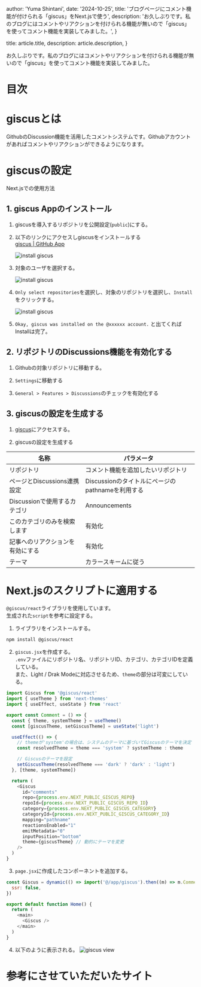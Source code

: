 

  author: 'Yuma Shintani',
  date: '2024-10-25',
  title: 'ブログページにコメント機能が付けられる「giscus」をNext.jsで使う',
  description:
    'お久しぶりです。私のブログにはコメントやリアクションを付けられる機能が無いので「giscus」を使ってコメント機能を実装してみました。',
}

  title: article.title,
  description: article.description,
}


お久しぶりです。私のブログにはコメントやリアクションを付けられる機能が無いので「giscus」を使ってコメント機能を実装してみました。

# 目次

# giscusとは

GithubのDiscussion機能を活用したコメントシステムです。Githubアカウントがあればコメントやリアクションができるようになります。

<LinkCard url="https://giscus.app" />

# giscusの設定

Next.jsでの使用方法

## 1. giscus Appのインストール

1. giscusを導入するリポジトリを公開設定(`public`)にする。

2. 以下のリンクにアクセスしgiscusをインストールする  
   [giscus | GitHub App](https://github.com/apps/giscus)

   <Image src={giscus01} alt="install giscus" />

3. 対象のユーザを選択する。

   <Image src={giscus02} alt="install giscus" />

4. `Only select repositories`を選択し、対象のリポジトリを選択し、`Install`をクリックする。

   <Image src={giscus03} alt="install giscus" />

5. `Okay, giscus was installed on the @xxxxxx account.` と出てくれば Installは完了。

## 2. リポジトリのDiscussions機能を有効化する

1. Githubの対象リポジトリに移動する。

2. `Settings`に移動する

3. `General > Features > Discussions`のチェックを有効化する

## 3. giscusの設定を生成する

1. [giscus](https://giscus.app/jp)にアクセスする。

2. giscusの設定を生成する

| 名称                             | パラメータ                                       |
| -------------------------------- | ------------------------------------------------ |
| リポジトリ                       | コメント機能を追加したいリポジトリ               |
| ページとDiscussions連携設定      | Discussionのタイトルにページのpathnameを利用する |
| Discussionで使用するカテゴリ     | Announcements                                    |
| このカテゴリのみを検索します     | 有効化                                           |
| 記事へのリアクションを有効にする | 有効化                                           |
| テーマ                           | カラースキームに従う                             |

# Next.jsのスクリプトに適用する

`@giscus/react`ライブラリを使用しています。  
生成された`script`を参考に設定する。

1. ライブラリをインストールする。

```bash
npm install @giscus/react
```

2. `giscus.jsx`を作成する。  
   `.env`ファイルにリポジトリ名、リポジトリID、カテゴリ、カテゴリIDを定義している。  
   また、Light / Drak Modeに対応させるため、`theme`の部分は可変にしている。

```javascript
import Giscus from '@giscus/react'
import { useTheme } from 'next-themes'
import { useEffect, useState } from 'react'

export const Comment = () => {
  const { theme, systemTheme } = useTheme()
  const [giscusTheme, setGiscusTheme] = useState('light')

  useEffect(() => {
    // themeが'system'の場合は、システムのテーマに基づいてGiscusのテーマを決定
    const resolvedTheme = theme === 'system' ? systemTheme : theme

    // Giscusのテーマを設定
    setGiscusTheme(resolvedTheme === 'dark' ? 'dark' : 'light')
  }, [theme, systemTheme])

  return (
    <Giscus
      id="comments"
      repo={process.env.NEXT_PUBLIC_GISCUS_REPO}
      repoId={process.env.NEXT_PUBLIC_GISCUS_REPO_ID}
      category={process.env.NEXT_PUBLIC_GISCUS_CATEGORY}
      categoryId={process.env.NEXT_PUBLIC_GISCUS_CATEGORY_ID}
      mapping="pathname"
      reactionsEnabled="1"
      emitMetadata="0"
      inputPosition="bottom"
      theme={giscusTheme} // 動的にテーマを変更
    />
  )
}
```

3. `page.jsx`に作成したコンポーネントを追加する。

```js [titles]
const Giscus = dynamic(() => import('@/app/giscus').then((m) => m.Comment), {
  ssr: false,
})

export default function Home() {
  return (
    <main>
      <Giscus />
    </main>
  )
}
```

4. 以下のように表示される。
   <Image src={giscus04} alt="giscus view" />

# 参考にさせていただいたサイト

<LinkCard url="https://giscus.app" />
<LinkCard url="https://blog.k-bushi.com/post/tech/web/instoducing-giscus-with-hugo-stack/" />
<LinkCard url="https://github.com/giscus/giscus-component" />
